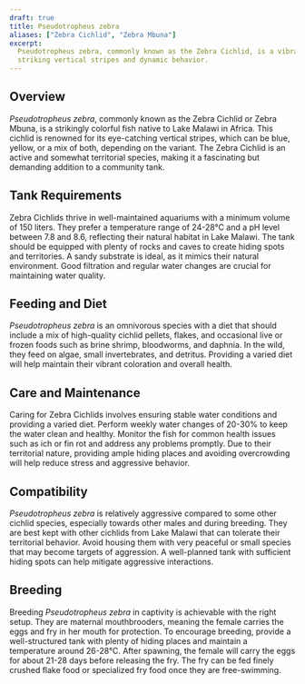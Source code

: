 ```yaml
---
draft: true
title: Pseudotropheus zebra
aliases: ["Zebra Cichlid", "Zebra Mbuna"]
excerpt:
  Pseudotropheus zebra, commonly known as the Zebra Cichlid, is a vibrant cichlid from Lake Malawi, known for its
  striking vertical stripes and dynamic behavior.
---
```


## Overview

_Pseudotropheus zebra_, commonly known as the Zebra Cichlid or Zebra Mbuna, is a strikingly colorful fish native to Lake
Malawi in Africa. This cichlid is renowned for its eye-catching vertical stripes, which can be blue, yellow, or a mix of
both, depending on the variant. The Zebra Cichlid is an active and somewhat territorial species, making it a fascinating
but demanding addition to a community tank.

## Tank Requirements

Zebra Cichlids thrive in well-maintained aquariums with a minimum volume of 150 liters. They prefer a temperature range
of 24-28°C and a pH level between 7.8 and 8.6, reflecting their natural habitat in Lake Malawi. The tank should be
equipped with plenty of rocks and caves to create hiding spots and territories. A sandy substrate is ideal, as it mimics
their natural environment. Good filtration and regular water changes are crucial for maintaining water quality.

## Feeding and Diet

_Pseudotropheus zebra_ is an omnivorous species with a diet that should include a mix of high-quality cichlid pellets,
flakes, and occasional live or frozen foods such as brine shrimp, bloodworms, and daphnia. In the wild, they feed on
algae, small invertebrates, and detritus. Providing a varied diet will help maintain their vibrant coloration and
overall health.

## Care and Maintenance

Caring for Zebra Cichlids involves ensuring stable water conditions and providing a varied diet. Perform weekly water
changes of 20-30% to keep the water clean and healthy. Monitor the fish for common health issues such as ich or fin rot
and address any problems promptly. Due to their territorial nature, providing ample hiding places and avoiding
overcrowding will help reduce stress and aggressive behavior.

## Compatibility

_Pseudotropheus zebra_ is relatively aggressive compared to some other cichlid species, especially towards other males
and during breeding. They are best kept with other cichlids from Lake Malawi that can tolerate their territorial
behavior. Avoid housing them with very peaceful or small species that may become targets of aggression. A well-planned
tank with sufficient hiding spots can help mitigate aggressive interactions.

## Breeding

Breeding _Pseudotropheus zebra_ in captivity is achievable with the right setup. They are maternal mouthbrooders,
meaning the female carries the eggs and fry in her mouth for protection. To encourage breeding, provide a
well-structured tank with plenty of hiding places and maintain a temperature around 26-28°C. After spawning, the female
will carry the eggs for about 21-28 days before releasing the fry. The fry can be fed finely crushed flake food or
specialized fry food once they are free-swimming.

